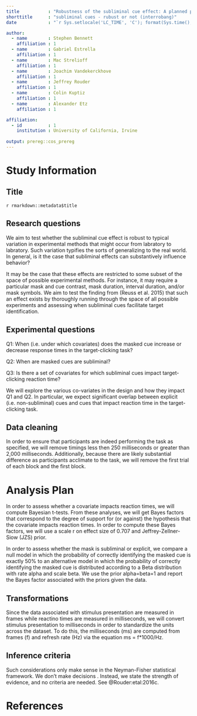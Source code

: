 ```yaml
---
title           : "Robustness of the subliminal cue effect: A planned preregistered meta-analysis"
shorttitle      : "subliminal cues - rubust or not (interrobang)"
date            : "`r Sys.setlocale('LC_TIME', 'C'); format(Sys.time(), '%d\\\\. %B %Y')`"

author: 
  - name        : Stephen Bennett
    affiliation : 1
  - name        : Gabriel Estrella
    affiliation : 1
  - name        : Mac Strelioff
    affiliation : 1
  - name        : Joachim Vandekerckhove
    affiliation : 1
  - name        : Jeffrey Rouder
    affiliation : 1
  - name        : Colin Kuptiz
    affiliation : 1
  - name        : Alexander Etz
    affiliation : 1

affiliation:
  - id          : 1
    institution : University of California, Irvine
    
output: prereg::cos_prereg
---
```


# Study Information

## Title

`r rmarkdown::metadata$title`

## Research questions

We aim to test whether the subliminal cue effect is robust to typical variation in experimental methods that might occur from labratory to labratory. Such variation typifies the sorts of generalizing to the real world. In general, is it the case that subliminal effects can substantively influence behavior?

It may be the case that these effects are restricted to some subset of the space of possible experimental methods. For instance, it may require a particular mask and cue contrast, mask duration, interval duration, and/or mask symbols. We aim to test the finding from (Reuss et al. 2015) that such an effect exists by thoroughly running through the space of all possible experiments and assessing when subliminal cues facilitate target identification.

## Experimental questions

Q1: When (i.e. under which covariates) does the masked cue increase or decrease response times in the target-clicking task?

Q2: When are masked cues are subliminal?

Q3: Is there a set of covariates for which subliminal cues impact target-clicking reaction time?

We will explore the various co-variates in the design and how they impact Q1 and Q2. In particular, we expect significant overlap between explicit (i.e. non-subliminal) cues and cues that impact reaction time in the target-clicking task.

## Data cleaning

In order to ensure that participants are indeed performing the task as specified, we will remove timings less then 250 milliseconds or greater than 2,000 milliseconds. Additionally, because there are likely substantial difference as participants acclimate to the task, we will remove the first trial of each block and the first block.

# Analysis Plan
<!-- You may describe one or more confirmatory analysis in this section. Remember, all analyses specified in this section must be reported in the final article, and any additional analyses must be clearly labeled as exploratory or hypothesis generating in the final paper. A confirmatory analysis plan must state up front which variables are predictors (independent) and which are the outcomes (dependent), otherwise it is an exploratory analysis.

You may describe exploratory analyses in this section, but a clear confirmatory analysis is required. An exploratory test is any test where a prediction is not made up front, or there are multiple possible tests that you are going to use. A statistically significant finding in an exploratory test is a great way to form a new confirmatory hypothesis, which could be registered at a later time.

To help you keep track of multiple analyses, you may label each for your reference. -->

In order to assess whether a covariate impacts reaction times, we will compute Bayesian t-tests. From these analyses, we will get Bayes factors that correspond to the degree of support for (or against) the hypothesis that the covariate impacts reaction times. In order to compute these Bayes factors, we will use a scale r on effect size of 0.707 and Jeffrey-Zellner-Siow (JZS) prior.

In order to assess whether the mask is subliminal or explicit, we compare a null model in which the probability of correctly identifying the masked cue is exactly 50% to an alternative model in which the probability of correctly identifying the masked cue is distributed according to a Beta distribution with rate alpha and scale beta. We use the prior alpha=beta=1 and report the Bayes factor associated with the priors given the data.

## Transformations
<!-- If you plan on transforming, centering, recoding the data, or will require a coding scheme for categorical variables, please describe that process. -->

Since the data associated with stimulus presentation are measured in frames while reactino times are measured in milliseconds, we will convert stimulus presentation to milliseconds in order to standardize the units across the dataset. To do this, the milliseconds (ms) are computed from frames (f) and refresh rate (Hz) via the equation ms = f*1000/Hz.

## Inference criteria
<!-- What criteria will you use to make inferences? Please describe the information you'll use (e.g. p-values, Bayes factors, specific model fit indices), as well as cut-off criterion, where appropriate. Will you be using one or two tailed tests for each of your analyses? If you are comparing multiple conditions or testing multiple hypotheses, will you account for this? -->

Such considerations only make sense in the Neyman-Fisher statistical framework.  We don't make decisions .  Instead, we state the strength of evidence, and no criteria are needed.  See @Rouder:etal:2016c.

## 
\vspace{-2pc}
\setlength{\parindent}{-0.5in}
\setlength{\leftskip}{-1in}
\setlength{\parskip}{8pt}
\noindent

# References
